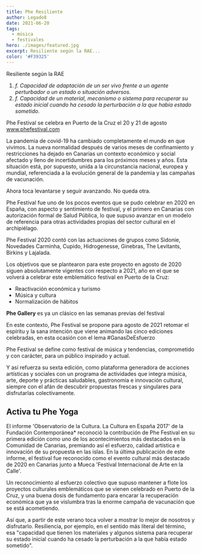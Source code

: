 ```yaml
---
title: Phe Resiliente
author: Legado8
date: 2021-06-20
tags:
  - música
  - festivales
hero: ./images/featured.jpg
excerpt: Resiliente según la RAE...
color: '#F39325'
---
```


Resiliente según la RAE

1. *f. Capacidad de adaptación de un ser vivo frente a un agente perturbador o
un estado o situación adversos.*
2. *f. Capacidad de un material, mecanismo o sistema para recuperar su estado
inicial cuando ha cesado la perturbación a la que había estado sometido.*

<YouTube youTubeId="2edKiF7tlbg" />

Phe Festival se celebra en Puerto de la Cruz el 20 y 21 de agosto
www.phefestival.com

La pandemia de covid-19 ha cambiado completamente el mundo en que vivimos. La
nueva normalidad después de varios meses de confinamiento y restricciones ha
dejado en Canarias un contexto económico y social afectado y lleno de
incertidumbres para los próximos meses y años. Esta situación está, por
supuesto, unida a la circunstancia nacional, europea y mundial, referenciada a
la evolución general de la pandemia y las campañas de vacunación.

Ahora toca levantarse y seguir avanzando. No queda otra.

Phe Festival fue uno de los pocos eventos que se pudo celebrar en 2020 en
España, con aspecto y sentimiento de festival, y el primero en Canarias con
autorización formal de Salud Pública, lo que supuso avanzar en un modelo de
referencia para otras actividades propias del sector cultural en el
archipiélago.

<YouTube youTubeId="Ibk03v0eAjs" />

Phe Festival 2020 contó con las actuaciones de grupos como
Sidonie, Novedades Carminha, Cupido, Hidrogenesse, Ginebras, The Levitants,
Birkins y Lajalada.

Los objetivos que se plantearon para este proyecto en agosto de 2020 siguen
absolutamente vigentes con respecto a 2021, año en el que se volverá a celebrar
este emblemático festival en Puerto de la Cruz:

- Reactivación económica y turismo
- Música y cultura
- Normalización de hábitos

**Phe Gallery** es ya un clásico en las semanas previas del festival

<YouTube youTubeId="3Txh-GOH_jU" />

En este contexto, Phe Festival se propone para agosto de 2021 retomar el
espíritu y la sana intención que viene animando las cinco ediciones celebradas,
en esta ocasión con el lema #GanasDeEsfuerzo

Phe Festival se define como festival de música y tendencias, comprometido y con
carácter, para un público inspirado y actual. 

Y así refuerza su sexta edición, como plataforma generadora de acciones
artísticas y sociales con un programa de actividades que integra música, arte,
deporte y prácticas saludables, gastronomía e innovación cultural, siempre con
el afán de descubrir propuestas frescas y singulares para disfrutarlas
colectivamente.

## Activa tu Phe Yoga

<YouTube youTubeId="AlJoJCTSk48" />

El informe 'Observatorio de la Cultura. La Cultura en España 2017' de la
Fundación Contemporánea* reconoció la contribución de Phe Festival en su primera
edición como uno de los acontecimientos más destacados en la Comunidad de
Canarias, premiando así el esfuerzo, calidad artística e innovación de su
propuesta en las islas.  En la última publicación de este informe, el festival
fue reconocido como el evento cultural más destacado de 2020 en Canarias junto a
Mueca 'Festival Internacional de Arte en la Calle'.

Un reconocimiento al esfuerzo colectivo que supuso mantener a flote los
proyectos culturales emblemáticos que se vienen celebrado en Puerto de la Cruz,
y una buena dosis de fundamento para encarar la recuperación económica que ya se
vislumbra tras la enorme campaña de vacunación que se está acometiendo.

Así que, a partir de este verano toca volver a mostrar lo mejor de nosotros y
disfrutarlo. Resiliencia, por ejemplo, en el sentido más literal del término,
esa "capacidad que tienen los materiales y algunos sistema para recuperar su
estado inicial cuando ha cesado la perturbación a la que había estado sometido".
